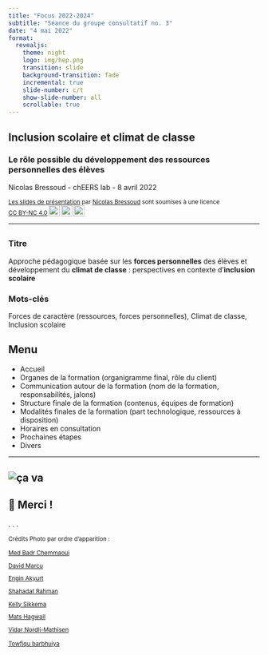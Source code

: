 ```yaml
---
title: "Focus 2022-2024"
subtitle: "Séance du groupe consultatif no. 3"
date: "4 mai 2022"
format:
  revealjs:
    theme: night
    logo: img/hep.png
    transition: slide
    background-transition: fade
    incremental: true
    slide-number: c/t
    show-slide-number: all
    scrollable: true
---
```


## Inclusion scolaire et climat de classe {visibility="uncounted" background-image="https://hepvs.ch/images/FCE/Cours_Oblig/focus%202022-2024_900.jpg" background-size="cover" background-opacity="0.5"}

### Le rôle possible du développement des ressources personnelles des élèves

Nicolas Bressoud - chEERS lab - 8 avril 2022

<small>
<p xmlns:cc="http://creativecommons.org/ns#" xmlns:dct="http://purl.org/dc/terms/"><a property="dct:title" rel="cc:attributionURL" href="https://bresnico.github.io/phd-8-avril-2022/#1">Les slides de présentation</a> par <a rel="cc:attributionURL dct:creator" property="cc:attributionName" href="https://nicolasbressoud.ch">Nicolas Bressoud</a> sont soumises à une licence <a href="http://creativecommons.org/licenses/by-nc/4.0/?ref=chooser-v1" target="_blank" rel="license noopener noreferrer" style="display:inline-block;">CC BY-NC 4.0<img style="height:22px!important;margin-left:3px;vertical-align:text-bottom;" src="https://mirrors.creativecommons.org/presskit/icons/cc.svg?ref=chooser-v1"><img style="height:22px!important;margin-left:3px;vertical-align:text-bottom;" src="https://mirrors.creativecommons.org/presskit/icons/by.svg?ref=chooser-v1"><img style="height:22px!important;margin-left:3px;vertical-align:text-bottom;" src="https://mirrors.creativecommons.org/presskit/icons/nc.svg?ref=chooser-v1"></a></p>
</small>


---

## {background-image="https://hepvs.ch/images/FCE/Cours_Oblig/focus%202022-2024_900.jpg" background-opacity="0.5" transition="fade"}
### Titre 
Approche pédagogique basée sur les **forces personnelles** des élèves et développement du **climat de classe** : perspectives en contexte d'**inclusion scolaire**

### Mots-clés
Forces de caractère (ressources, forces personnelles), Climat de classe, Inclusion scolaire

## Menu

- Accueil
- Organes de la formation (organigramme final, rôle du client)
- Communication autour de la formation (nom de la formation, responsabilités, jalons)
- Structure finale de la formation (contenus, équipes de formation)
- Modalités finales de la formation (part technologique, ressources à disposition)
- Horaires en consultation
- Prochaines étapes
- Divers


---

![ça va](https://hepvs.ch/images/FCE/Cours_Oblig/focus%202022-2024_900.jpg)
---


## &#x1F64F; Merci !

. . . 

<small>
Crédits Photo par ordre d'apparition :

[Med Badr Chemmaoui](hhttps://unsplash.com/photos/ZSPBhokqDMc)

[David Marcu](https://unsplash.com/photos/78A265wPiO4)

[Engin Akyurt](https://unsplash.com/photos/bPiuY2ZSlvU)

[Shahadat Rahman](https://unsplash.com/photos/BfrQnKBulYQ)

[Kelly Sikkema](https://unsplash.com/photos/4JxV3Gs42Ks)

[Mats Hagwall](https://unsplash.com/photos/uzl47XdoLww)

[Vidar Nordli-Mathisen](https://unsplash.com/photos/Kuu5mmxkwW4)

[Towfiqu barbhuiya](https://unsplash.com/photos/oZuBNC-6E2s)
</small>



